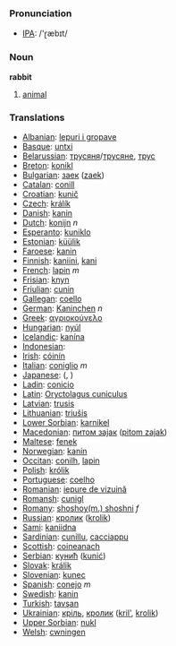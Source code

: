 === Pronunciation ===
*[[w:IPA|IPA]]: /'ɽæbɪt/

=== Noun ===

'''rabbit'''

# [[animal]]

=== Translations ===

*[[Albanian]]: [[lepuri i gropave]]
*[[Basque]]: [[untxi]]
*[[Belarussian]]: [[трусяня]]/[[трусяне]], [[трус]]
*[[Breton]]: [[konikl]]
*[[Bulgarian]]: [[заек]] ([[zaek]])
*[[Catalan]]: [[conill]]
*[[Croatian]]: [[kunič]]
*[[Czech]]: [[králík]]
*[[Danish]]: [[kanin]]
*[[Dutch]]: [[konijn]] ''n''
*[[Esperanto]]: [[kuniklo]]
*[[Estonian]]: [[küülik]]
*[[Faroese]]: [[kanin]]
*[[Finnish]]: [[kaniini]], [[kani]]
*[[French]]: [[lapin]] ''m''
*[[Frisian]]: [[knyn]]
*[[Friulian]]: [[cunin]]
*[[Gallegan]]: [[coello]]
*[[German]]: [[Kaninchen]] ''n''
*[[Greek]]: [[αγριοκούνελο]] '' ''
*[[Hungarian]]: [[nyúl]]
*[[Icelandic]]: [[kanína]]
*[[Indonesian]]: [[]]
*[[Irish]]: [[cóinín]]
*[[Italian]]: [[coniglio]] ''m''
*[[Japanese]]: [[]] ([[]], )
*[[Ladin]]: [[conicio]]
*[[Latin]]: [[Oryctolagus cuniculus]] '' ''
*[[Latvian]]: [[trusis]]
*[[Lithuanian]]: [[triušis]]
*[[Lower Sorbian]]: [[karnikel]]
*[[Macedonian]]: [[питом заjак]] ([[pitom zajak]])
*[[Maltese]]: [[fenek]]
*[[Norwegian]]: [[kanin]]
*[[Occitan]]: [[conilh]], [[lapin]]
*[[Polish]]: [[królik]] '' ''
*[[Portuguese]]: [[coelho]]
*[[Romanian]]: [[iepure de vizuină]]
*[[Romansh]]: [[cunigl]]
*[[Romany]]: [[shoshoy(m.) shoshni]] ''f''
*[[Russian]]: [[кролик]] ([[krolik]]) '' ''
*[[Sami]]: [[kaniidna]]
*[[Sardinian]]: [[cunillu]], [[cacciappu]]
*[[Scottish]]: [[coineanach]]
*[[Serbian]]: [[кунић]] ([[kunić]])
*[[Slovak]]: [[králik]]
*[[Slovenian]]: [[kunec]]
*[[Spanish]]: [[conejo]] ''m''
*[[Swedish]]: [[kanin]]
*[[Turkish]]: [[tavşan]]
*[[Ukrainian]]: [[кріль]], [[кролик]] ([[kril']], [[krolik]])
*[[Upper Sorbian]]: [[nukl]]
*[[Welsh]]: [[cwningen]]